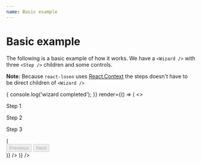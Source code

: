 ```yaml
---
name: Basic example
---
```



# Basic example

The following is a basic example of how it works. We have a `<Wizard />` with three `<Step />` children and some controls.

**Note:** Because `react-losen` uses [React.Context](https://reactjs.org/docs/context.html) the steps doesn't have to be direct children of `<Wizard />`

<Playground>
  <div className="tc">
    <Wizard
      onComplete={() => {
        console.log('wizard completed');
      }}
      render={() => (
        <>
          <Step name="first">
            <Emoji className="f-headline lh-copy" emoji="☝️" />
            <div className="mt2 f6 lh-copy">
              <p className="mv0">Step 1</p>
            </div>
          </Step>
          <Step name="second">
            <Emoji className="f-headline lh-copy" emoji="✌️" />
            <div className="mt2 f6 lh-copy">
              <p className="mv0">Step 2</p>
            </div>
          </Step>
          <Step name="third">
            <Emoji className="f-headline lh-copy" emoji="🤟" />
            <div className="mt2 f6 lh-copy">
              <p className="mv0">Step 3</p>
            </div>
          </Step>
          <Controls
            render={(onNext, onPrevious, isFirstStep, isLastStep) => (
              <div className="flex items-center justify-center pa4">
                <Button onClick={onPrevious} disabled={isFirstStep}>
                  <Emoji emoji="👈" /> <span className="ml3">Previous</span>
                </Button>
                <Button onClick={onNext} disabled={isLastStep}>
                  <span className="mr3">Next</span> <Emoji emoji="👉" />
                </Button>
              </div>
            )}
          />
        </>
      )}
    />
  </div>
</Playground>
